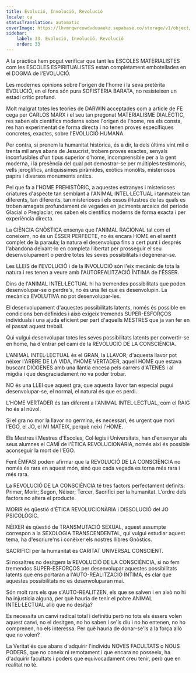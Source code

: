 ```yaml
---
title: Evolució, Involució, Revolució
locale: ca
statusTranslation: automatic
coverImage: https://lhvmrqwrcowdvduuaukz.supabase.co/storage/v1/object/public/strapi-uploads/small_cover-educacion-fundamental.webp-2d51a7828a2b1309555be27f7e2a61a0.webp
sidebar:
    label: 33. Evolució, Involució, Revolució
    order: 33
---
```

A la pràctica hem pogut verificar que tant les ESCOLES MATERIALISTES com les ESCOLES ESPIRITUALISTES estan completament embotellades en el DOGMA de l'EVOLUCIÓ.

Les modernes opinions sobre l'origen de l'home i la seva pretèrita EVOLUCIÓ, en el fons són pura SOFISTERIA BARATA, no resisteixen un estadi crític profund.

Molt malgrat totes les teories de DARWIN acceptades com a article de FE cega per CARLOS MARX i el seu tan pregonat MATERIALISME DIALÈCTIC, res saben els científics moderns sobre l'origen de l'home, res els consta, res han experimentat de forma directa i no tenen proves específiques concretes, exactes, sobre l'EVOLUCIÓ HUMANA.

Per contra, si prenem la humanitat històrica, és a dir, la dels últims vint mil o trenta mil anys abans de Jesucrist, trobem proves exactes, senyals inconfusibles d'un tipus superior d'home, incomprensible per a la gent moderna, i la presència del qual pot demostrar-se per múltiples testimonis, vells jeroglífics, antiquíssimes piràmides, exòtics monòlits, misteriosos papirs i diversos monuments antics.

Pel que fa a l'HOME PREHISTÒRIC, a aquestes estranyes i misterioses criatures d'aspecte tan semblant a l'ANIMAL INTEL·LECTUAL i tanmateix tan diferents, tan diferents, tan misterioses i els ossos il·lustres de les quals es troben amagats profundament de vegades en jaciments arcaics del període Glacial o Preglaciar, res saben els científics moderns de forma exacta i per experiència directa.

La CIÈNCIA GNÒSTICA ensenya que l'ANIMAL RACIONAL tal com el coneixem, no és un ÉSSER PERFECTE, no és encara HOME en el sentit complet de la paraula; la natura el desenvolupa fins a cert punt i després l'abandona deixant-lo en completa llibertat per prosseguir el seu desenvolupament o perdre totes les seves possibilitats i degenerar-se.

Les LLEIS de l'EVOLUCIÓ i de la INVOLUCIÓ són l'eix mecànic de tota la natura i res tenen a veure amb l'AUTOREALITZACIÓ ÍNTIMA de l'ÉSSER.

Dins de l'ANIMAL INTEL·LECTUAL hi ha tremendes possibilitats que poden desenvolupar-se o perdre's, no és una llei que es desenvolupin. La mecànica EVOLUTIVA no pot desenvolupar-les.

El desenvolupament d'aquestes possibilitats latents, només és possible en condicions ben definides i això exigeix ​​tremends SUPER-ESFORÇOS individuals i una ajuda eficient per part d'aquells MESTRES que ja van fer en el passat aquest treball.

Qui vulgui desenvolupar totes les seves possibilitats latents per convertir-se en home, ha d'entrar pel camí de la REVOLUCIÓ DE LA CONSCIÈNCIA.

L'ANIMAL INTEL·LECTUAL és el GRAN, la LLAVOR; d'aquesta llavor pot néixer l'ARBRE DE LA VIDA, l'HOME VERTADER, aquell HOME que estava buscant DIÒGENES amb una llàntia encesa pels carrers d'ATENES i al migdia i que desgraciadament no va poder trobar.

NO és una LLEI que aquest gra, que aquesta llavor tan especial pugui desenvolupar-se, el normal, el natural és que es perdi.

L'HOME VERTADER és tan diferent a l'ANIMAL INTEL·LECTUAL, com el RAIG ho és al núvol.

Si el gra no mor la llavor no germina, és necessari, és urgent que mori l'EGO, el JO, el MI MATEIX, perquè neixi l'HOME.

Els Mestres i Mestres d'Escoles, Col·legis i Universitats, han d'ensenyar als seus alumnes el CAMÍ de l'ÈTICA REVOLUCIONÀRIA, només així és possible aconseguir la mort de l'EGO.

Fent ÈMFASI podem afirmar que la REVOLUCIÓ DE LA CONSCIÈNCIA no només és rara en aquest món, sinó que cada vegada es torna més rara i més rara.

La REVOLUCIÓ DE LA CONSCIÈNCIA té tres factors perfectament definits: Primer, Morir; Segon, Néixer; Tercer, Sacrifici per la humanitat. L'ordre dels factors no altera el producte.

MORIR és qüestió d'ÈTICA REVOLUCIONÀRIA i DISSOLUCIÓ del JO PSICOLÒGIC.

NÉIXER és qüestió de TRANSMUTACIÓ SEXUAL, aquest assumpte correspon a la SEXOLOGIA TRANSCENDENTAL, qui vulgui estudiar aquest tema, ha d'escriure'ns i conèixer els nostres llibres Gnòstics.

SACRIFICI per la humanitat és CARITAT UNIVERSAL CONSCIENT.

Si nosaltres no desitgem la REVOLUCIÓ DE LA CONSCIÈNCIA, si no fem tremendos SUPER-ESFORÇOS per desenvolupar aquestes possibilitats latents que ens portaran a l'AUTO-REALITZACIÓ ÍNTIMA, és clar que aquestes possibilitats no es desenvoluparan mai.

Són molt rars els que s'AUTO-REALITZEN, els que se salven i en això no hi ha injustícia alguna, per què hauria de tenir el pobre ANIMAL INTEL·LECTUAL allò que no desitja?

Es necessita un canvi radical total i definitiu però no tots els éssers volen aquest canvi, no el desitgen, no ho saben i se'ls diu i no ho entenen, no ho comprenen, no els interessa. Per què hauria de donar-se'ls a la força allò que no volen?

La Veritat és que abans d'adquirir l'individu NOVES FACULTATS o NOUS PODERS, que no coneix ni remotament i que encara no posseeix, ha d'adquirir facultats i poders que equivocadament creu tenir, però que en realitat no té.


